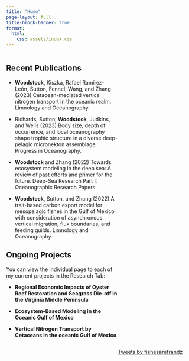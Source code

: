 ---
title: "Home"
page-layout: full
title-block-banner: true
format:
  html:
    css: assets/index.css
---



::: {.main style="width:60%; float: left;"}

## <i class="fas fa-newspaper"></i> Recent Publications

* <b>Woodstock</b>, Kiszka, Rafael Ramírez-León, Sutton, Fennel, Wang, and Zhang (2023) Cetacean-mediated vertical nitrogen transport in the oceanic realm. Limnology and Oceanography.  [<i class="fa-solid fa-link"></i>](https://doi.org/10.1002/lno.12433)

* Richards, Sutton, <b>Woodstock</b>, Judkins, and Wells (2023) Body size, depth of occurrence, and local oceanography shape trophic structure in a diverse deep-pelagic micronekton assemblage. Progress in Oceanography.  [<i class="fa-solid fa-link"></i>](https://doi.org/10.1016/j.pocean.2023.102998)

* <b>Woodstock</b> and Zhang (2022) Towards ecosystem modeling in the deep sea: A review of past efforts and primer for the future. Deep-Sea Research Part I: Oceanographic Research Papers.  [<i class="fa-solid fa-link"></i>](https://doi.org/10.1016/j.dsr.2022.103851)

* <b>Woodstock</b>, Sutton, and Zhang (2022) A trait-based carbon export model for mesopelagic fishes in the Gulf of Mexico with consideration of asynchronous vertical migration, flux boundaries, and feeding guilds. Limnology and Oceanography.  [<i class="fa-solid fa-link"></i>](https://doi.org/10.1002/lno.12093)



## <i class="fas fa-wrench"></i> Ongoing Projects

You can view the individual page to each of my current projects in the Research Tab:

* **Regional Economic Impacts of Oyster Reef Restoration and Seagrass Die-off in the Virginia Middle Peninsula** 

* **Ecosystem-Based Modeling in the Oceanic Gulf of Mexico**

* **Vertical Nitrogen Transport by Cetaceans in the oceanic Gulf of Mexico**


:::

::: {style="width:40%; float: right;padding-left: 20px;"}

<a class="twitter-timeline" data-height="700" data-width="300"  href="https://twitter.com/fishesarefrandz">Tweets by fishesarefrandz</a>

<script async src="https://platform.twitter.com/widgets.js" charset="utf-8"></script>

:::

